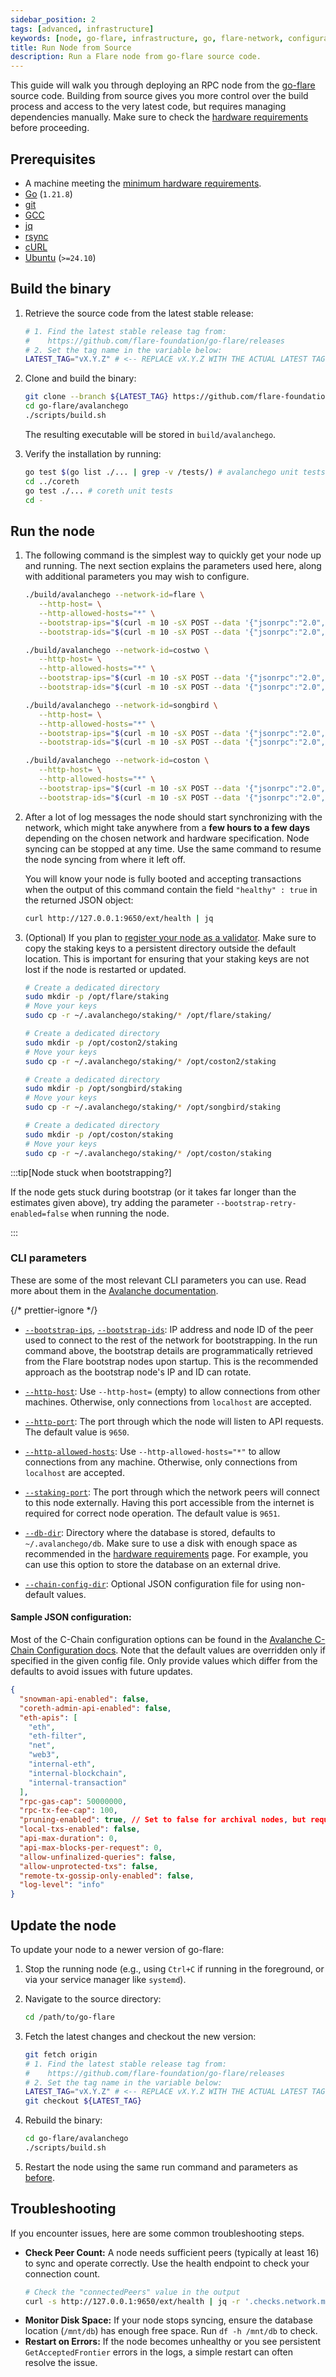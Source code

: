 ```yaml
---
sidebar_position: 2
tags: [advanced, infrastructure]
keywords: [node, go-flare, infrastructure, go, flare-network, configuration]
title: Run Node from Source
description: Run a Flare node from go-flare source code.
---
```



This guide will walk you through deploying an RPC node from the [go-flare](https://github.com/flare-foundation/go-flare) source code.
Building from source gives you more control over the build process and access to the very latest code, but requires managing dependencies manually.
Make sure to check the [hardware requirements](/run-node/system-requirements) before proceeding.

## Prerequisites

- A machine meeting the [minimum hardware requirements](/run-node/system-requirements).
- [Go](https://golang.org/doc/install) (`1.21.8`)
- [git](https://git-scm.com/downloads)
- [GCC](https://gcc.gnu.org/install/)
- [jq](https://stedolan.github.io/jq/download/)
- [rsync](https://rsync.samba.org/download.html)
- [cURL](https://curl.se/download.html)
- [Ubuntu](https://ubuntu.com) (`>=24.10`)

## Build the binary

1. Retrieve the source code from the latest stable release:

   ```bash
   # 1. Find the latest stable release tag from:
   #    https://github.com/flare-foundation/go-flare/releases
   # 2. Set the tag name in the variable below:
   LATEST_TAG="vX.Y.Z" # <-- REPLACE vX.Y.Z WITH THE ACTUAL LATEST TAG e.g. v1.11.0
   ```

2. Clone and build the binary:

   ```bash
   git clone --branch ${LATEST_TAG} https://github.com/flare-foundation/go-flare.git
   cd go-flare/avalanchego
   ./scripts/build.sh
   ```

   The resulting executable will be stored in `build/avalanchego`.

3. Verify the installation by running:

   ```bash
   go test $(go list ./... | grep -v /tests/) # avalanchego unit tests
   cd ../coreth
   go test ./... # coreth unit tests
   cd -
   ```

## Run the node

1. The following command is the simplest way to quickly get your node up and running. The next section explains the parameters used here, along with additional parameters you may wish to configure.

   <Tabs groupId="network" block>

   <TabItem value="flare" label="Flare Mainnet" default>

   ```bash
   ./build/avalanchego --network-id=flare \
      --http-host= \
      --http-allowed-hosts="*" \
      --bootstrap-ips="$(curl -m 10 -sX POST --data '{"jsonrpc":"2.0", "id":1, "method":"info.getNodeIP"}' -H 'content-type:application/json;' https://flare-bootstrap.flare.network/ext/info  | jq -r '.result.ip')" \
      --bootstrap-ids="$(curl -m 10 -sX POST --data '{"jsonrpc":"2.0", "id":1, "method":"info.getNodeID"}' -H 'content-type:application/json;' https://flare-bootstrap.flare.network/ext/info | jq -r '.result.nodeID')"
   ```

   </TabItem>

   <TabItem value="coston2" label="Flare Testnet Coston2">

   ```bash
   ./build/avalanchego --network-id=costwo \
      --http-host= \
      --http-allowed-hosts="*" \
      --bootstrap-ips="$(curl -m 10 -sX POST --data '{"jsonrpc":"2.0", "id":1, "method":"info.getNodeIP"}' -H 'content-type:application/json;' https://coston2-bootstrap.flare.network/ext/info  | jq -r '.result.ip')" \
      --bootstrap-ids="$(curl -m 10 -sX POST --data '{"jsonrpc":"2.0", "id":1, "method":"info.getNodeID"}' -H 'content-type:application/json;' https://coston2-bootstrap.flare.network/ext/info | jq -r '.result.nodeID')"
   ```

   </TabItem>

   <TabItem value="songbird" label="Songbird Canary-Network">

   ```bash
   ./build/avalanchego --network-id=songbird \
      --http-host= \
      --http-allowed-hosts="*" \
      --bootstrap-ips="$(curl -m 10 -sX POST --data '{"jsonrpc":"2.0", "id":1, "method":"info.getNodeIP"}' -H 'content-type:application/json;' https://songbird-bootstrap.flare.network/ext/info  | jq -r '.result.ip')" \
      --bootstrap-ids="$(curl -m 10 -sX POST --data '{"jsonrpc":"2.0", "id":1, "method":"info.getNodeID"}' -H 'content-type:application/json;' https://songbird-bootstrap.flare.network/ext/info | jq -r '.result.nodeID')"
   ```

   </TabItem>

   <TabItem value="coston" label="Songbird Testnet Coston">

   ```bash
   ./build/avalanchego --network-id=coston \
      --http-host= \
      --http-allowed-hosts="*" \
      --bootstrap-ips="$(curl -m 10 -sX POST --data '{"jsonrpc":"2.0", "id":1, "method":"info.getNodeIP"}' -H 'content-type:application/json;' https://coston-bootstrap.flare.network/ext/info  | jq -r '.result.ip')" \
      --bootstrap-ids="$(curl -m 10 -sX POST --data '{"jsonrpc":"2.0", "id":1, "method":"info.getNodeID"}' -H 'content-type:application/json;' https://coston-bootstrap.flare.network/ext/info | jq -r '.result.nodeID')"
   ```

   </TabItem>

   </Tabs>

2. After a lot of log messages the node should start synchronizing with the network, which might take anywhere from a **few hours to a few days** depending on the chosen network and hardware specification.
   Node syncing can be stopped at any time.
   Use the same command to resume the node syncing from where it left off.

   You will know your node is fully booted and accepting transactions when the output of this command contain the field `"healthy" : true` in the returned JSON object:

   ```bash
   curl http://127.0.0.1:9650/ext/health | jq
   ```

3. (Optional) If you plan to [register your node as a validator](/run-node/register-validator).
   Make sure to copy the staking keys to a persistent directory outside the default location.
   This is important for ensuring that your staking keys are not lost if the node is restarted or updated.

    <Tabs groupId="network" block>

    <TabItem value="flare" label="Flare Mainnet" default>

   ```bash
   # Create a dedicated directory
   sudo mkdir -p /opt/flare/staking
   # Move your keys
   sudo cp -r ~/.avalanchego/staking/* /opt/flare/staking/
   ```

    </TabItem>

    <TabItem value="coston2" label="Flare Testnet Coston2">

   ```bash
   # Create a dedicated directory
   sudo mkdir -p /opt/coston2/staking
   # Move your keys
   sudo cp -r ~/.avalanchego/staking/* /opt/coston2/staking
   ```

    </TabItem>

    <TabItem value="songbird" label="Songbird Canary-Network">

   ```bash
   # Create a dedicated directory
   sudo mkdir -p /opt/songbird/staking
   # Move your keys
   sudo cp -r ~/.avalanchego/staking/* /opt/songbird/staking
   ```

    </TabItem>

    <TabItem value="coston" label="Songbird Testnet Coston">

   ```bash
   # Create a dedicated directory
   sudo mkdir -p /opt/coston/staking
   # Move your keys
   sudo cp -r ~/.avalanchego/staking/* /opt/coston/staking
   ```

    </TabItem>

    </Tabs>

:::tip[Node stuck when bootstrapping?]

If the node gets stuck during bootstrap (or it takes far longer than the estimates given above), try adding the parameter `--bootstrap-retry-enabled=false` when running the node.

:::

### CLI parameters

These are some of the most relevant CLI parameters you can use. Read more about them in the [Avalanche documentation](https://build.avax.network/docs/nodes/configure/configs-flags).

{/* prettier-ignore */}
- [`--bootstrap-ips`](https://build.avax.network/docs/nodes/configure/configs-flags#--bootstrap-ips-string),
  [`--bootstrap-ids`](https://build.avax.network/docs/nodes/configure/configs-flags#--bootstrap-ids-string):
  IP address and node ID of the peer used to connect to the rest of the network for bootstrapping. In the run command above, the bootstrap details are programmatically retrieved from the Flare bootstrap nodes upon startup. This is the recommended approach as the bootstrap node's IP and ID can rotate.

- [`--http-host`](https://build.avax.network/docs/nodes/configure/configs-flags#--http-host-string): Use `--http-host=` (empty) to allow connections from other machines. Otherwise, only connections from `localhost` are accepted.

- [`--http-port`](https://build.avax.network/docs/nodes/configure/configs-flags#--http-port-int): The port through which the node will listen to API requests. The default value is `9650`.

- [`--http-allowed-hosts`](https://build.avax.network/docs/nodes/configure/configs-flags#--http-allowed-hosts-string): Use `--http-allowed-hosts="*"` to allow connections from any machine. Otherwise, only connections from `localhost` are accepted.

- [`--staking-port`](https://build.avax.network/docs/nodes/configure/configs-flags#--staking-port-int): The port through which the network peers will connect to this node externally. Having this port accessible from the internet is required for correct node operation. The default value is `9651`.

- [`--db-dir`](https://build.avax.network/docs/nodes/configure/configs-flags#--db-dir-string-file-path): Directory where the database is stored, defaults to `~/.avalanchego/db`. Make sure to use a disk with enough space as recommended in the [hardware requirements](/run-node/system-requirements) page. For example, you can use this option to store the database on an external drive.

- [`--chain-config-dir`](https://build.avax.network/docs/nodes/configure/configs-flags#--chain-config-dir-string): Optional JSON configuration file for using non-default values.

#### Sample JSON configuration:

Most of the C-Chain configuration options can be found in the [Avalanche C-Chain Configuration docs](https://build.avax.network/docs/nodes/chain-configs/c-chain).
Note that the default values are overridden only if specified in the given config file.
Only provide values which differ from the defaults to avoid issues with future updates.

```json title="<chain-config-dir>/C/config.json"
{
  "snowman-api-enabled": false,
  "coreth-admin-api-enabled": false,
  "eth-apis": [
    "eth",
    "eth-filter",
    "net",
    "web3",
    "internal-eth",
    "internal-blockchain",
    "internal-transaction"
  ],
  "rpc-gas-cap": 50000000,
  "rpc-tx-fee-cap": 100,
  "pruning-enabled": true, // Set to false for archival nodes, but requires more disk space
  "local-txs-enabled": false,
  "api-max-duration": 0,
  "api-max-blocks-per-request": 0,
  "allow-unfinalized-queries": false,
  "allow-unprotected-txs": false,
  "remote-tx-gossip-only-enabled": false,
  "log-level": "info"
}
```

## Update the node

To update your node to a newer version of go-flare:

1.  Stop the running node (e.g., using `Ctrl+C` if running in the foreground, or via your service manager like `systemd`).
2.  Navigate to the source directory:

    ```bash
    cd /path/to/go-flare
    ```

3.  Fetch the latest changes and checkout the new version:

    ```bash
    git fetch origin
    # 1. Find the latest stable release tag from:
    #    https://github.com/flare-foundation/go-flare/releases
    # 2. Set the tag name in the variable below:
    LATEST_TAG="vX.Y.Z" # <-- REPLACE vX.Y.Z WITH THE ACTUAL LATEST TAG e.g. v1.11.0
    git checkout ${LATEST_TAG}
    ```

4.  Rebuild the binary:

    ```bash
    cd go-flare/avalanchego
    ./scripts/build.sh
    ```

5.  Restart the node using the same run command and parameters as [before](#run-the-node).

## Troubleshooting

If you encounter issues, here are some common troubleshooting steps.

- **Check Peer Count:** A node needs sufficient peers (typically at least 16) to sync and operate correctly. Use the health endpoint to check your connection count.
  ```bash
  # Check the "connectedPeers" value in the output
  curl -s http://127.0.0.1:9650/ext/health | jq -r '.checks.network.message'
  ```
- **Monitor Disk Space:** If your node stops syncing, ensure the database location (`/mnt/db`) has enough free space. Run `df -h /mnt/db` to check.
- **Restart on Errors:** If the node becomes unhealthy or you see persistent `GetAcceptedFrontier` errors in the logs, a simple restart can often resolve the issue.
